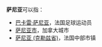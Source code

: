 {{disambig|S|Cat=三字译名消歧义}}

'''萨尼亚'''可以指：
*[[巴卡雷·萨尼亚|巴卡雷·萨尼亚]]，法国足球运动员
*[[萨尼亚市|萨尼亚市]]，加拿大城市
* [[萨尼亚_(克勒兹省)|萨尼亚 (克勒兹省)]]，法国中部市镇